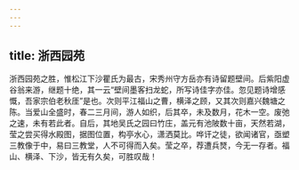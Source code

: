 ```yaml
---
---
---
```

title: 浙西园苑
---




浙西园苑之胜，惟松江下沙瞿氏为最古，宋秀州守方岳亦有诗留题壁间。后紫阳虚谷翁来游，继题十绝，其一云“壁间墨客扫龙蛇，所写诗佳字亦佳。忽见题诗增感慨，吾家宗伯老秋厓”是也。次则平江福山之曹，横泽之顾，又其次则嘉兴魏塘之陈。当爱山全盛时，春二三月间，游人如织，后其卒，未及数月，花木一空。废弛之速，未有若此者。自后，其地吴氏之园曰竹庄，盖元有池陂数十亩，天然若湖，莹之尝买得水殿图，据图位置，构亭水心，潇洒莫比。哗讦之徒，欲闻诸官，亟塑三教像于中，易曰三教堂，人不可得而入矣。莹之卒，荐遭兵燹，今无一存者。福山、横泽、下沙，皆无有久矣，可胜叹哉！